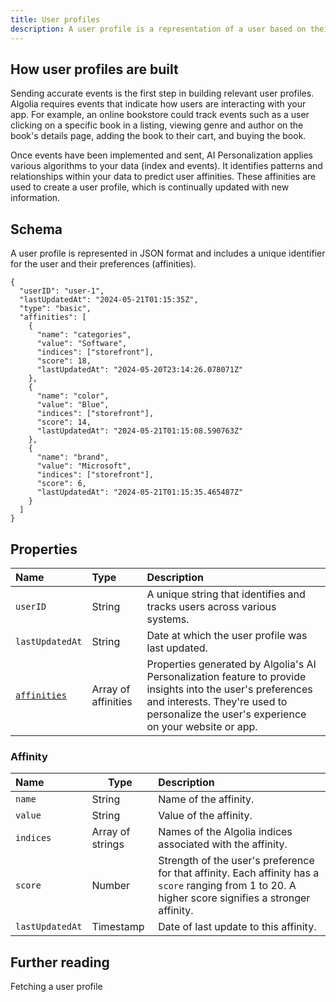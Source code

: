 ```yaml
---
title: User profiles
description: A user profile is a representation of a user based on their behavior on your website or app.
---
```



<Beta />


<User />

## How user profiles are built

Sending accurate events is the first step in building relevant user profiles.
Algolia requires events that indicate how users are interacting with your app.
For example, an online bookstore could track events such as a user clicking on a specific book in a listing, viewing genre and author on the book's details page, adding the book to their cart, and buying the book.

Once events have been implemented and sent, AI Personalization applies various algorithms to your data (index and events).
It identifies patterns and relationships within your data to predict user affinities.
These affinities are used to create a user profile, which is continually updated with new information.

## Schema

A user profile is represented in JSON format and includes a unique identifier for the user and their preferences (affinities).

```jsonc JSON
{
  "userID": "user-1",
  "lastUpdatedAt": "2024-05-21T01:15:35Z",
  "type": "basic",
  "affinities": [
    {
      "name": "categories",
      "value": "Software",
      "indices": ["storefront"],
      "score": 18,
      "lastUpdatedAt": "2024-05-20T23:14:26.078071Z"
    },
    {
      "name": "color",
      "value": "Blue",
      "indices": ["storefront"],
      "score": 14,
      "lastUpdatedAt": "2024-05-21T01:15:08.590763Z"
    },
    {
      "name": "brand",
      "value": "Microsoft",
      "indices": ["storefront"],
      "score": 6,
      "lastUpdatedAt": "2024-05-21T01:15:35.465487Z"
    }
  ]
}
```

## Properties

| Name                     | Type                | Description                                                                                                                                                                                           |
| :----------------------- | :------------------ | :---------------------------------------------------------------------------------------------------------------------------------------------------------------------------------------------------- |
| `userID`                 | String              | A unique string that identifies and tracks users across various systems.                                                                                                                              |
| `lastUpdatedAt`          | String              | Date at which the user profile was last updated.                                                                                                                                                      |
| [`affinities`](#affinity)| Array of affinities | Properties generated by Algolia's AI Personalization feature to provide insights into the user's preferences and interests. They're used to personalize the user's experience on your website or app. |

### Affinity

| Name            | Type             | Description                                                                                                                                          |
| :-------------- |----------------- | :--------------------------------------------------------------------------------------------------------------------------------------------------- |
| `name`          | String           | Name of the affinity.                                                                                                                                |
| `value`         | String           | Value of the affinity.                                                                                                                               |
| `indices`       | Array of strings | Names of the Algolia indices associated with the affinity.                                                                                           |
| `score`         | Number           | Strength of the user's preference for that affinity. Each affinity has a `score` ranging from 1 to 20. A higher score signifies a stronger affinity. |
| `lastUpdatedAt` | Timestamp        | Date of last update to this affinity.                                                                                                                |

## Further reading

<CardGroup cols={2}>
  <Card title="Guide" icon="book" href="/guides/personalization/ai-personalization/guides/fetching-a-user-profile/" horizontal="true">
    Fetching a user profile
  </Card>
</CardGroup>